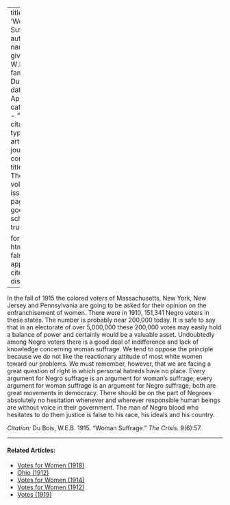 
---
title: 'Woman Suffrage'
author:
  - name:
      given: W.E.B.
      family: Du Bois
date: Apr. 1915
categories: 
  - ""
citation: 
  type: article-journal
  container-title: The Crisis
  volume: 9
  issue: 6
  page: 57
google-scholar: true

format:
  html:
    toc: false
    appendix-cite-as: display
---




In the fall of 1915 the colored voters of Massachusetts, New York, New Jersey and Pennsylvania are going to be asked for their opinion on the enfranchisement of women. There were in 1910, 151,341 Negro voters in these states. The number is probably near 200,000 today. It is safe to say that in an electorate of over 5,000,000 these 200,000 votes may easily hold a balance of power and certainly would be a valuable asset. Undoubtedly among Negro voters there is a good deal of indifference and lack of knowledge concerning woman suffrage. We tend to oppose the principle because we do not like the reactionary attitude of most white women toward our problems. We must remember, however, that we are facing a great question of right in which personal hatreds have no place. Every argument for Negro suffrage is an argument for woman's suffrage; every argument for woman suffrage is an argument for Negro suffrage; both are great movements in democracy. There should be on the part of Negroes absolutely no hesitation whenever and wherever responsible human beings are without voice in their government. The man of Negro blood who hesitates to do them justice is false to his race, his ideals and his country.

*Citation:* Du Bois, W.E.B. 1915. "Woman Suffrage." *The Crisis*. 9(6):57.

<!-- Similar articles start here -->
<div  class="clear-wrap"></div>
<hr>
#### Related Articles:

* [Votes for Women (1918)](/Volumes/15/01/votes_for_women.html)
* [Ohio (1912)](/Volumes/04/04/ohio.html)
* [Votes for Women (1914)](/Volumes/08/04/votes_for_women.html)
* [Votes for Women (1912)](/Volumes/04/05/votes_for_women.html)
* [Votes (1919)](/Volumes/19/02/votes.html)

<!-- Similar articles end here -->